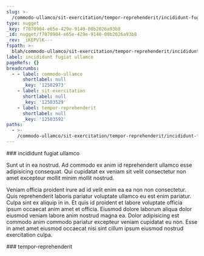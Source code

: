 ```yaml
---
slug: >-
  /commodo-ullamco/sit-exercitation/tempor-reprehenderit/incididunt-fugiat-ullamco
type: nugget
_key: f7070904-e65e-429e-9140-00b2026a93b8
_id: nugget/f7070904-e65e-429e-9140-00b2026a93b8
_rev: _iKEPVlK---
fspath: >-
  blah/commodo-ullamco/sit-exercitation/tempor-reprehenderit/incididunt-fugiat-ullamco.md
label: incididunt fugiat ullamco
pageRefs: {}
breadcrumbs:
  - - label: commodo-ullamco
      shortlabel: null
      _key: '12502973'
    - label: sit-exercitation
      shortlabel: null
      _key: '12503529'
    - label: tempor-reprehenderit
      shortlabel: null
      _key: '12503592'
paths:
  - >-
    /commodo-ullamco/sit-exercitation/tempor-reprehenderit/incididunt-fugiat-ullamco
---
```


<NuggetArea>
<Nugget slug="/commodo-ullamco/sit-exercitation/tempor-reprehenderit/incididunt-fugiat-ullamco" type="nugget" _key="f7070904-e65e-429e-9140-00b2026a93b8" _id="nugget/f7070904-e65e-429e-9140-00b2026a93b8" _rev="_iKEPVlK---" fspath="blah/commodo-ullamco/sit-exercitation/tempor-reprehenderit/incididunt-fugiat-ullamco.md" label="incididunt fugiat ullamco" paths="/commodo-ullamco/sit-exercitation/tempor-reprehenderit/incididunt-fugiat-ullamco">
<NuggetBody>
### incididunt fugiat ullamco

Sunt ut in ea nostrud. Ad commodo ex anim id reprehenderit ullamco esse adipisicing consequat. Qui cupidatat ex veniam sit velit consectetur non amet excepteur mollit minim mollit nostrud.

Veniam officia proident irure ad id velit enim ea ea non non consectetur. Quis reprehenderit laboris pariatur voluptate ullamco eu est enim pariatur. Culpa sint ex aliquip in in. Et quis id proident et labore voluptate officia ipsum occaecat anim amet et officia. Eiusmod dolore laborum aliqua dolor eiusmod veniam labore anim nostrud magna ea. Dolor adipisicing est commodo anim commodo pariatur excepteur veniam cupidatat eu non. Esse in amet amet eiusmod occaecat nisi sint cillum ipsum eiusmod nostrud exercitation culpa.

</NuggetBody>
<Breadcrumbs>
<Crumbs>
<Crumb _key="12502973" label="commodo-ullamco" /><Crumb _key="12503529" label="sit-exercitation" /><Crumb _key="12503592" label="tempor-reprehenderit" />
</Crumbs>
</Breadcrumbs>
</Nugget>

<NuggetsInbound>
</NuggetsInbound>
<NuggetsOutbound>
</NuggetsOutbound>
</NuggetArea>
<PassagesInbound>
<Passage direction="inbound" type="passage" _key="12503592" _id="passage/12503592" _rev="_iKEPVlC---" label="tempor-reprehenderit" passage="tempor-reprehenderit" fspath="blah/commodo-ullamco/sit-exercitation/tempor-reprehenderit" paths="/commodo-ullamco/sit-exercitation/tempor-reprehenderit" slug="/commodo-ullamco/sit-exercitation/tempor-reprehenderit">
<NuggetBody>
### tempor-reprehenderit

</NuggetBody>
<Breadcrumbs>
<Crumbs>
<Crumb _key="12502973" label="commodo-ullamco" /><Crumb _key="12503529" label="sit-exercitation" />
</Crumbs>
</Breadcrumbs>
</Passage>

</PassagesInbound>
<PassagesOutbound>
</PassagesOutbound>